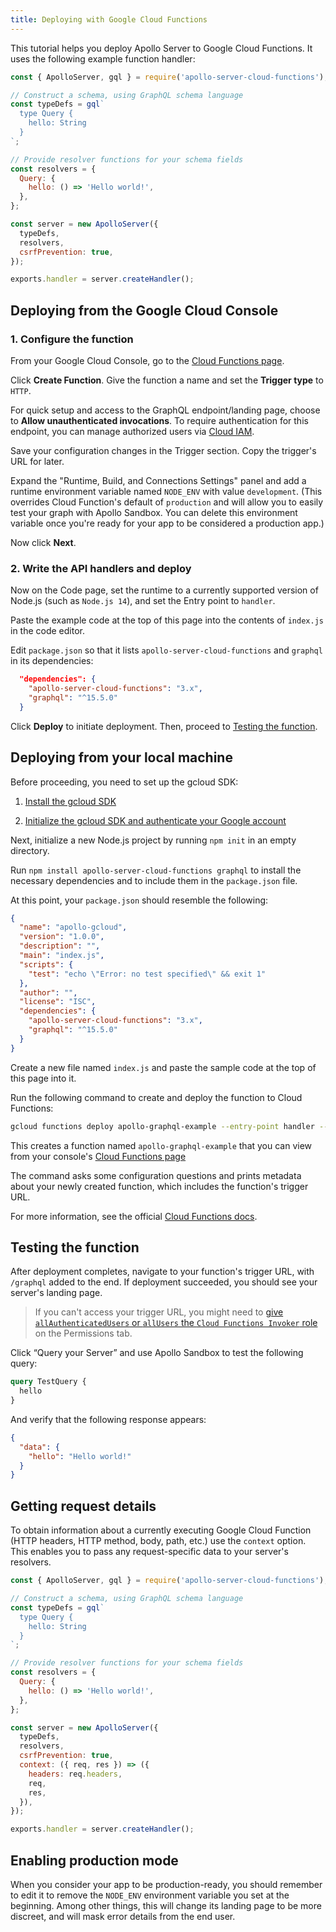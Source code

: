 ```yaml
---
title: Deploying with Google Cloud Functions
---
```


This tutorial helps you deploy Apollo Server to Google Cloud Functions. It uses the following example function handler:

<ExpansionPanel title="Click to expand">

```javascript title="index.js"
const { ApolloServer, gql } = require('apollo-server-cloud-functions');

// Construct a schema, using GraphQL schema language
const typeDefs = gql`
  type Query {
    hello: String
  }
`;

// Provide resolver functions for your schema fields
const resolvers = {
  Query: {
    hello: () => 'Hello world!',
  },
};

const server = new ApolloServer({
  typeDefs,
  resolvers,
  csrfPrevention: true,
});

exports.handler = server.createHandler();
```

</ExpansionPanel>


## Deploying from the Google Cloud Console

### 1. Configure the function

From your Google Cloud Console, go to the [Cloud Functions page](https://console.cloud.google.com/functions/list).

Click **Create Function**. Give the function a name and set the **Trigger type** to `HTTP`.

For quick setup and access to the GraphQL endpoint/landing page, choose to **Allow unauthenticated invocations**. To require authentication for this endpoint, you can manage authorized users via [Cloud IAM](https://console.cloud.google.com/iam-admin/iam).

Save your configuration changes in the Trigger section. Copy the trigger's URL for later.

Expand the "Runtime, Build, and Connections Settings" panel and add a runtime environment variable named `NODE_ENV` with value `development`. (This overrides Cloud Function's default of `production` and will allow you to easily test your graph with Apollo Sandbox. You can delete this environment variable once you're ready for your app to be considered a production app.)

Now click **Next**.

### 2. Write the API handlers and deploy

Now on the Code page, set the runtime to a currently supported version of Node.js (such as `Node.js 14`), and set the Entry point to `handler`.

Paste the example code at the top of this page into the contents of `index.js` in the code editor.

Edit `package.json` so that it lists `apollo-server-cloud-functions` and `graphql` in its dependencies:

```json title="package.json"
  "dependencies": {
    "apollo-server-cloud-functions": "3.x",
    "graphql": "^15.5.0"
  }
```

Click **Deploy** to initiate deployment. Then, proceed to [Testing the function](#testing-the-function).


## Deploying from your local machine

Before proceeding, you need to set up the gcloud SDK:

1. [Install the gcloud SDK](https://cloud.google.com/sdk/docs/install)

2. [Initialize the gcloud SDK and authenticate your Google account](https://cloud.google.com/sdk/docs/initializing)

Next, initialize a new Node.js project by running `npm init` in an empty directory.

Run `npm install apollo-server-cloud-functions graphql` to install the necessary dependencies and to include them in the `package.json` file.

At this point, your `package.json` should resemble the following:

```json
{
  "name": "apollo-gcloud",
  "version": "1.0.0",
  "description": "",
  "main": "index.js",
  "scripts": {
    "test": "echo \"Error: no test specified\" && exit 1"
  },
  "author": "",
  "license": "ISC",
  "dependencies": {
    "apollo-server-cloud-functions": "3.x",
    "graphql": "^15.5.0"
  }
}
```

Create a new file named `index.js` and paste the sample code at the top of this page into it.

Run the following command to create and deploy the function to Cloud Functions:

```bash
gcloud functions deploy apollo-graphql-example --entry-point handler --runtime nodejs14 --trigger-http
```

This creates a function named `apollo-graphql-example` that you can view from your console's [Cloud Functions page](https://console.cloud.google.com/functions/list)

The command asks some configuration questions and prints metadata about your newly created function, which includes the function's trigger URL.

For more information, see the official [Cloud Functions docs](https://cloud.google.com/functions/docs/deploying/filesystem).

## Testing the function

After deployment completes, navigate to your function's trigger URL, with `/graphql` added to the end. If deployment succeeded, you should see your server's landing page.

> If you can't access your trigger URL, you might need to [give `allAuthenticatedUsers` or `allUsers` the `Cloud Functions Invoker` role](https://cloud.google.com/iam/docs/overview#all-authenticated-users) on the Permissions tab.

Click <q>Query your Server</q> and use Apollo Sandbox to test the following query:

```graphql
query TestQuery {
  hello
}
```

And verify that the following response appears:

```json
{
  "data": {
    "hello": "Hello world!"
  }
}
```

## Getting request details

To obtain information about a currently executing Google Cloud Function (HTTP headers, HTTP method, body, path, etc.) use the `context` option. This enables you to pass any request-specific data to your server's resolvers.

```javascript
const { ApolloServer, gql } = require('apollo-server-cloud-functions');

// Construct a schema, using GraphQL schema language
const typeDefs = gql`
  type Query {
    hello: String
  }
`;

// Provide resolver functions for your schema fields
const resolvers = {
  Query: {
    hello: () => 'Hello world!',
  },
};

const server = new ApolloServer({
  typeDefs,
  resolvers,
  csrfPrevention: true,
  context: ({ req, res }) => ({
    headers: req.headers,
    req,
    res,
  }),
});

exports.handler = server.createHandler();
```

## Enabling production mode

When you consider your app to be production-ready, you should remember to edit it to remove the `NODE_ENV` environment variable you set at the beginning. Among other things, this will change its landing page to be more discreet, and will mask error details from the end user.
